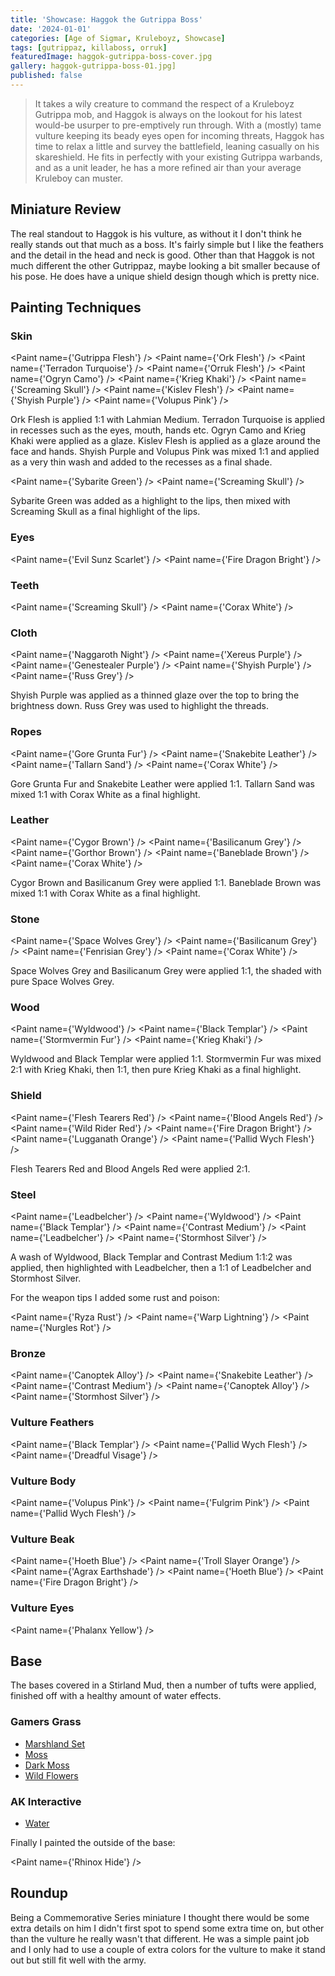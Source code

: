 ```yaml
---
title: 'Showcase: Haggok the Gutrippa Boss'
date: '2024-01-01'
categories: [Age of Sigmar, Kruleboyz, Showcase]
tags: [gutrippaz, killaboss, orruk]
featuredImage: haggok-gutrippa-boss-cover.jpg
gallery: haggok-gutrippa-boss-01.jpg]
published: false
---
```



> It takes a wily creature to command the respect of a Kruleboyz Gutrippa mob, and Haggok is always on the lookout for
> his latest would-be usurper to pre-emptively run through. With a (mostly) tame vulture keeping its beady eyes open
> for incoming threats, Haggok has time to relax a little and survey the battlefield, leaning casually on his
> skareshield. He fits in perfectly with your existing Gutrippa warbands, and as a unit leader, he has a more refined
> air than your average Kruleboy can muster.

## Miniature Review

The real standout to Haggok is his vulture, as without it I don't think he really stands out that much as a boss. It's
fairly simple but I like the feathers and the detail in the head and neck is good. Other than that Haggok is not much
different the other Gutrippaz, maybe looking a bit smaller because of his pose. He does have a unique shield design
though which is pretty nice.

## Painting Techniques

### Skin

<Paint name={'Gutrippa Flesh'} />
<Paint name={'Ork Flesh'} />
<Paint name={'Terradon Turquoise'} />
<Paint name={'Orruk Flesh'} />
<Paint name={'Ogryn Camo'} />
<Paint name={'Krieg Khaki'} />
<Paint name={'Screaming Skull'} />
<Paint name={'Kislev Flesh'} />
<Paint name={'Shyish Purple'} />
<Paint name={'Volupus Pink'} />

Ork Flesh is applied 1:1 with Lahmian Medium. Terradon Turquoise is applied in recesses such as the eyes, mouth,
hands etc. Ogryn Camo and Krieg Khaki were applied as a glaze. Kislev Flesh is applied as a glaze around the face and
hands. Shyish Purple and Volupus Pink was mixed 1:1 and applied as a very thin wash and added to the recesses as a final
shade.

<Paint name={'Sybarite Green'} />
<Paint name={'Screaming Skull'} />

Sybarite Green was added as a highlight to the lips, then mixed with Screaming Skull as a final highlight of the lips.

### Eyes

<Paint name={'Evil Sunz Scarlet'} />
<Paint name={'Fire Dragon Bright'} />

### Teeth

<Paint name={'Screaming Skull'} />
<Paint name={'Corax White'} />

### Cloth

<Paint name={'Naggaroth Night'} />
<Paint name={'Xereus Purple'} />
<Paint name={'Genestealer Purple'} />
<Paint name={'Shyish Purple'} />
<Paint name={'Russ Grey'} />

Shyish Purple was applied as a thinned glaze over the top to bring the brightness down. Russ Grey was used to highlight
the threads.

### Ropes

<Paint name={'Gore Grunta Fur'} />
<Paint name={'Snakebite Leather'} />
<Paint name={'Tallarn Sand'} />
<Paint name={'Corax White'} />

Gore Grunta Fur and Snakebite Leather were applied 1:1. Tallarn Sand was mixed 1:1 with Corax White as a final
highlight.

### Leather

<Paint name={'Cygor Brown'} />
<Paint name={'Basilicanum Grey'} />
<Paint name={'Gorthor Brown'} />
<Paint name={'Baneblade Brown'} />
<Paint name={'Corax White'} />

Cygor Brown and Basilicanum Grey were applied 1:1. Baneblade Brown was mixed 1:1 with Corax White as a final highlight.

### Stone

<Paint name={'Space Wolves Grey'} />
<Paint name={'Basilicanum Grey'} />
<Paint name={'Fenrisian Grey'} />
<Paint name={'Corax White'} />

Space Wolves Grey and Basilicanum Grey were applied 1:1, the shaded with pure Space Wolves Grey.

### Wood

<Paint name={'Wyldwood'} />
<Paint name={'Black Templar'} />
<Paint name={'Stormvermin Fur'} />
<Paint name={'Krieg Khaki'} />

Wyldwood and Black Templar were applied 1:1. Stormvermin Fur was mixed 2:1 with Krieg Khaki, then 1:1, then pure
Krieg Khaki as a final highlight.

### Shield

<Paint name={'Flesh Tearers Red'} />
<Paint name={'Blood Angels Red'} />
<Paint name={'Wild Rider Red'} />
<Paint name={'Fire Dragon Bright'} />
<Paint name={'Lugganath Orange'} />
<Paint name={'Pallid Wych Flesh'} />

Flesh Tearers Red and Blood Angels Red were applied 2:1.

### Steel

<Paint name={'Leadbelcher'} />
<Paint name={'Wyldwood'} />
<Paint name={'Black Templar'} />
<Paint name={'Contrast Medium'} />
<Paint name={'Leadbelcher'} />
<Paint name={'Stormhost Silver'} />

A wash of Wyldwood, Black Templar and Contrast Medium 1:1:2 was applied, then highlighted with Leadbelcher, then
a 1:1 of Leadbelcher and Stormhost Silver.

For the weapon tips I added some rust and poison:

<Paint name={'Ryza Rust'} />
<Paint name={'Warp Lightning'} />
<Paint name={'Nurgles Rot'} />

### Bronze

<Paint name={'Canoptek Alloy'} />
<Paint name={'Snakebite Leather'} />
<Paint name={'Contrast Medium'} />
<Paint name={'Canoptek Alloy'} />
<Paint name={'Stormhost Silver'} />

### Vulture Feathers

<Paint name={'Black Templar'} />
<Paint name={'Pallid Wych Flesh'} />
<Paint name={'Dreadful Visage'} />

### Vulture Body

<Paint name={'Volupus Pink'} />
<Paint name={'Fulgrim Pink'} />
<Paint name={'Pallid Wych Flesh'} />

### Vulture Beak

<Paint name={'Hoeth Blue'} />
<Paint name={'Troll Slayer Orange'} />
<Paint name={'Agrax Earthshade'} />
<Paint name={'Hoeth Blue'} />
<Paint name={'Fire Dragon Bright'} />

### Vulture Eyes

<Paint name={'Phalanx Yellow'} />

## Base

The bases covered in a Stirland Mud, then a number of tufts were applied, finished off with a healthy amount of
water effects.

### Gamers Grass

- [Marshland Set](https://gamersgrass.com/product/marshland-set/)
- [Moss](https://gamersgrass.com/product/moss-2mm/)
- [Dark Moss](https://gamersgrass.com/product/dark-moss-2mm/)
- [Wild Flowers](https://gamersgrass.com/product/wild-flowers-set/)

### AK Interactive

- [Water](https://ak-interactive.com/product/puddles-60ml/)

Finally I painted the outside of the base:

<Paint name={'Rhinox Hide'} />

## Roundup

Being a Commemorative Series miniature I thought there would be some extra details on him I didn't first spot to spend
some extra time on, but other than the vulture he really wasn't that different. He was a simple paint job and I only
had to use a couple of extra colors for the vulture to make it stand out but still fit well with the army.

